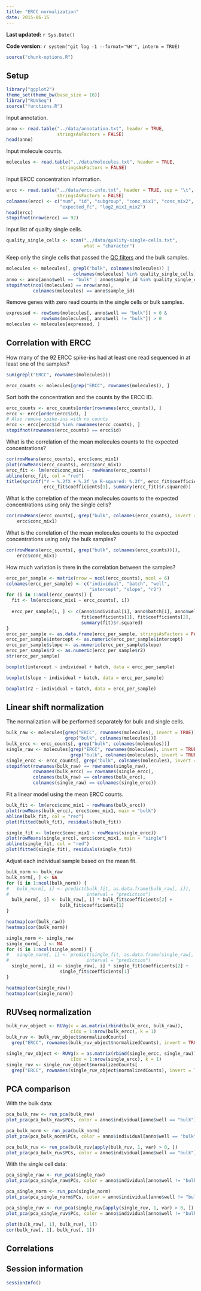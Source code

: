```yaml
---
title: "ERCC normalization"
date: 2015-06-15
---
```


**Last updated:** `r Sys.Date()`

**Code version:** `r system("git log -1 --format='%H'", intern = TRUE)`

```r
source("chunk-options.R")
```

## Setup

```r
library("ggplot2")
theme_set(theme_bw(base_size = 16))
library("RUVSeq")
source("functions.R")
```

Input annotation.

```r
anno <- read.table("../data/annotation.txt", header = TRUE,
                   stringsAsFactors = FALSE)
head(anno)
```

Input molecule counts.

```r
molecules <- read.table("../data/molecules.txt", header = TRUE,
                    stringsAsFactors = FALSE)
```

Input ERCC concentration information.

```r
ercc <- read.table("../data/ercc-info.txt", header = TRUE, sep = "\t",
                   stringsAsFactors = FALSE)
colnames(ercc) <- c("num", "id", "subgroup", "conc_mix1", "conc_mix2",
                    "expected_fc", "log2_mix1_mix2")
head(ercc)
stopifnot(nrow(ercc) == 92)
```

Input list of quality single cells.

```r
quality_single_cells <- scan("../data/quality-single-cells.txt",
                             what = "character")
```

Keep only the single cells that passed the [QC filters](qc-cell-ipsc.html) and the bulk samples.

```r
molecules <- molecules[, grepl("bulk", colnames(molecules)) |
                         colnames(molecules) %in% quality_single_cells]
anno <- anno[anno$well == "bulk" | anno$sample_id %in% quality_single_cells, ]
stopifnot(ncol(molecules) == nrow(anno),
          colnames(molecules) == anno$sample_id)
```

Remove genes with zero read counts in the single cells or bulk samples.

```r
expressed <- rowSums(molecules[, anno$well == "bulk"]) > 0 &
             rowSums(molecules[, anno$well != "bulk"]) > 0
molecules <- molecules[expressed, ]
```

## Correlation with ERCC

How many of the 92 ERCC spike-ins had at least one read sequenced in at least one of the samples?

```r
sum(grepl("ERCC", rownames(molecules)))
```

```r
ercc_counts <- molecules[grep("ERCC", rownames(molecules)), ]
```

Sort both the concentration and the counts by the ERCC ID.

```r
ercc_counts <- ercc_counts[order(rownames(ercc_counts)), ]
ercc <- ercc[order(ercc$id), ]
# Also remove spike-ins with no counts
ercc <- ercc[ercc$id %in% rownames(ercc_counts), ]
stopifnot(rownames(ercc_counts) == ercc$id)
```

What is the correlation of the mean molecules counts to the expected concentrations?

```r
cor(rowMeans(ercc_counts), ercc$conc_mix1)
plot(rowMeans(ercc_counts), ercc$conc_mix1)
ercc_fit <- lm(ercc$conc_mix1 ~ rowMeans(ercc_counts))
abline(ercc_fit, col = "red")
title(sprintf("Y ~ %.2fX + %.2f \n R-squared: %.2f", ercc_fit$coefficients[2],
              ercc_fit$coefficients[1], summary(ercc_fit)$r.squared))
```

What is the correlation of the mean molecules counts to the expected concentrations using only the single cells?

```r
cor(rowMeans(ercc_counts[, grep("bulk", colnames(ercc_counts), invert = TRUE)]),
    ercc$conc_mix1)
```

What is the correlation of the mean molecules counts to the expected concentrations using only the bulk samples?

```r
cor(rowMeans(ercc_counts[, grep("bulk", colnames(ercc_counts))]),
    ercc$conc_mix1)
```

How much variation is there in the correlation between the samples?

```r
ercc_per_sample <- matrix(nrow = ncol(ercc_counts), ncol = 6)
colnames(ercc_per_sample) <- c("individual", "batch", "well",
                               "intercept", "slope", "r2")
for (i in 1:ncol(ercc_counts)) {
  fit <- lm(ercc$conc_mix1 ~ ercc_counts[, i])
  
  ercc_per_sample[i, ] <- c(anno$individual[i], anno$batch[i], anno$well[i],
                            fit$coefficients[1], fit$coefficients[2],
                            summary(fit)$r.squared)
}
ercc_per_sample <- as.data.frame(ercc_per_sample, stringsAsFactors = FALSE)
ercc_per_sample$intercept <- as.numeric(ercc_per_sample$intercept)
ercc_per_sample$slope <- as.numeric(ercc_per_sample$slope)
ercc_per_sample$r2 <- as.numeric(ercc_per_sample$r2)
str(ercc_per_sample)
```

```r
boxplot(intercept ~ individual + batch, data = ercc_per_sample)
```

```r
boxplot(slope ~ individual + batch, data = ercc_per_sample)
```


```r
boxplot(r2 ~ individual + batch, data = ercc_per_sample)
```

## Linear shift normalization

The normalization will be performed separately for bulk and single cells.

```r
bulk_raw <- molecules[grep("ERCC", rownames(molecules), invert = TRUE),
                      grep("bulk", colnames(molecules))]
bulk_ercc <- ercc_counts[, grep("bulk", colnames(molecules))]
single_raw <- molecules[grep("ERCC", rownames(molecules), invert = TRUE),
                        grep("bulk", colnames(molecules), invert = TRUE)]
single_ercc <- ercc_counts[, grep("bulk", colnames(molecules), invert = TRUE)]
stopifnot(rownames(bulk_raw) == rownames(single_raw),
          rownames(bulk_ercc) == rownames(single_ercc),
          colnames(bulk_raw) == colnames(bulk_ercc),
          colnames(single_raw) == colnames(single_ercc))
```

Fit a linear model using the mean ERCC counts.

```r
bulk_fit <- lm(ercc$conc_mix1 ~ rowMeans(bulk_ercc))
plot(rowMeans(bulk_ercc), ercc$conc_mix1, main = "bulk")
abline(bulk_fit, col = "red")
plot(fitted(bulk_fit), residuals(bulk_fit))
```

```r
single_fit <- lm(ercc$conc_mix1 ~ rowMeans(single_ercc))
plot(rowMeans(single_ercc), ercc$conc_mix1, main = "single")
abline(single_fit, col = "red")
plot(fitted(single_fit), residuals(single_fit))
```

Adjust each individual sample based on the mean fit.

```r
bulk_norm <- bulk_raw
bulk_norm[, ] <- NA
for (i in 1:ncol(bulk_norm)) {
#   bulk_norm[, i] <- predict(bulk_fit, as.data.frame(bulk_raw[, i]),
#                             interval = "prediction")
  bulk_norm[, i] <- bulk_raw[, i] * bulk_fit$coefficients[2] +
                    bulk_fit$coefficients[1]
}
```

```r
heatmap(cor(bulk_raw))
heatmap(cor(bulk_norm))
```


```r
single_norm <- single_raw
single_norm[, ] <- NA
for (i in 1:ncol(single_norm)) {
#   single_norm[, i] <- predict(single_fit, as.data.frame(single_raw[, i]),
#                             interval = "prediction")
  single_norm[, i] <- single_raw[, i] * single_fit$coefficients[2] +
                    single_fit$coefficients[1]
}
```

```r
heatmap(cor(single_raw))
heatmap(cor(single_norm))
```


## RUVseq normalization

```r
bulk_ruv_object <- RUVg(x = as.matrix(rbind(bulk_ercc, bulk_raw)),
                        cIdx = 1:nrow(bulk_ercc), k = 1)
bulk_ruv <- bulk_ruv_object$normalizedCounts[
  grep("ERCC", rownames(bulk_ruv_object$normalizedCounts), invert = TRUE), ]
```

```r
single_ruv_object <- RUVg(x = as.matrix(rbind(single_ercc, single_raw)),
                        cIdx = 1:nrow(single_ercc), k = 1)
single_ruv <- single_ruv_object$normalizedCounts[
  grep("ERCC", rownames(single_ruv_object$normalizedCounts), invert = TRUE), ]
```

## PCA comparison

With the bulk data:

```r
pca_bulk_raw <- run_pca(bulk_raw)
plot_pca(pca_bulk_raw$PCs, color = anno$individual[anno$well == "bulk"])
```


```r
pca_bulk_norm <- run_pca(bulk_norm)
plot_pca(pca_bulk_norm$PCs, color = anno$individual[anno$well == "bulk"])
```

```r
pca_bulk_ruv <- run_pca(bulk_ruv[apply(bulk_ruv, 1, var) > 0, ])
plot_pca(pca_bulk_ruv$PCs, color = anno$individual[anno$well == "bulk"])
```

With the single cell data:


```r
pca_single_raw <- run_pca(single_raw)
plot_pca(pca_single_raw$PCs, color = anno$individual[anno$well != "bulk"])
```


```r
pca_single_norm <- run_pca(single_norm)
plot_pca(pca_single_norm$PCs, color = anno$individual[anno$well != "bulk"])
```

```r
pca_single_ruv <- run_pca(single_ruv[apply(single_ruv, 1, var) > 0, ])
plot_pca(pca_single_ruv$PCs, color = anno$individual[anno$well != "bulk"])
```

```r
plot(bulk_raw[, 1], bulk_ruv[, 1])
cor(bulk_raw[, 1], bulk_ruv[, 1])
```


## Correlations

## Session information

```r
sessionInfo()
```
